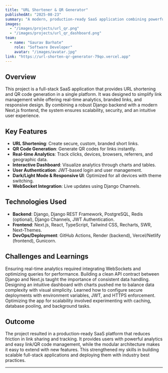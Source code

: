 ```yaml
---
title: "URL Shortener & QR Generator"
publishedAt: "2025-08-23"
summary: "A modern, production-ready SaaS application combining powerful URL shortening with QR code generation, enriched by real-time tracking, branded domains, and an interactive analytics dashboard—engineered to deliver efficiency, insights, and a smooth user experience."
images:
  - "/images/projects/url_qr.png"
  - "/images/projects/url_qr_dashboard.png"
team:
  - name: "Gaurav Barhate"
    role: "Software Developer"
    avatar: "/images/avatar.jpg"
link: "https://url-shorten-qr-generator-79qo.vercel.app"
---
```


## Overview

This project is a full-stack SaaS application that provides URL shortening and QR code generation in a single platform. It was designed to simplify link management while offering real-time analytics, branded links, and responsive design. By combining a robust Django backend with a modern Next.js frontend, the system ensures scalability, security, and an intuitive user experience.

## Key Features

- **URL Shortening**: Create secure, custom, branded short links.
- **QR Code Generation**: Generate QR codes for links instantly.
- **Real-time Analytics**: Track clicks, devices, browsers, referrers, and geographic data.
- **Interactive Dashboard**: Visualize analytics through charts and tables.
- **User Authentication**: JWT-based login and user management.
- **Dark/Light Mode & Responsive UI**: Optimized for all devices with theme switching.
- **WebSocket Integration**: Live updates using Django Channels.

## Technologies Used

- **Backend**: Django, Django REST Framework, PostgreSQL, Redis (optional), Django Channels, JWT Authentication.
- **Frontend**: Next.js, React, TypeScript, Tailwind CSS, Recharts, SWR, Next-Themes.
- **DevOps/Deployment**: GitHub Actions, Render (backend), Vercel/Netlify (frontend), Gunicorn.

## Challenges and Learnings

Ensuring real-time analytics required integrating WebSockets and optimizing queries for performance. Building a clean API contract between Django and Next.js taught the importance of consistent data handling. Designing an intuitive dashboard with charts pushed me to balance data complexity with visual simplicity. Learned how to configure secure deployments with environment variables, JWT, and HTTPS enforcement. Optimizing the app for scalability involved experimenting with caching, database pooling, and background tasks.

## Outcome

The project resulted in a production-ready SaaS platform that reduces friction in link sharing and tracking. It provides users with powerful analytics and easy link/QR code management, while the modular architecture makes it easy to extend with new features. This strengthened my skills in building scalable full-stack applications and deploying them with industry best practices.

---